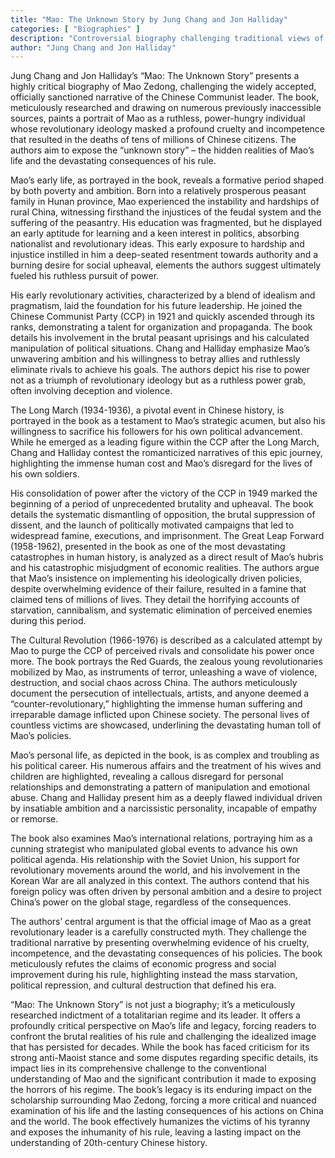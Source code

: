 ```yaml
---
title: "Mao: The Unknown Story by Jung Chang and Jon Halliday"
categories: [ "Biographies" ]
description: "Controversial biography challenging traditional views of the Chinese leader"
author: "Jung Chang and Jon Halliday"
---
```

Jung Chang and Jon Halliday's "Mao: The Unknown Story" presents a highly critical biography of Mao Zedong, challenging the widely accepted, officially sanctioned narrative of the Chinese Communist leader.  The book, meticulously researched and drawing on numerous previously inaccessible sources, paints a portrait of Mao as a ruthless, power-hungry individual whose revolutionary ideology masked a profound cruelty and incompetence that resulted in the deaths of tens of millions of Chinese citizens.  The authors aim to expose the “unknown story” – the hidden realities of Mao's life and the devastating consequences of his rule.

Mao's early life, as portrayed in the book, reveals a formative period shaped by both poverty and ambition. Born into a relatively prosperous peasant family in Hunan province, Mao experienced the instability and hardships of rural China, witnessing firsthand the injustices of the feudal system and the suffering of the peasantry. His education was fragmented, but he displayed an early aptitude for learning and a keen interest in politics, absorbing nationalist and revolutionary ideas.  This early exposure to hardship and injustice instilled in him a deep-seated resentment towards authority and a burning desire for social upheaval, elements the authors suggest ultimately fueled his ruthless pursuit of power.

His early revolutionary activities, characterized by a blend of idealism and pragmatism, laid the foundation for his future leadership.  He joined the Chinese Communist Party (CCP) in 1921 and quickly ascended through its ranks, demonstrating a talent for organization and propaganda. The book details his involvement in the brutal peasant uprisings and his calculated manipulation of political situations.  Chang and Halliday emphasize Mao’s unwavering ambition and his willingness to betray allies and ruthlessly eliminate rivals to achieve his goals.  The authors depict his rise to power not as a triumph of revolutionary ideology but as a ruthless power grab, often involving deception and violence.

The Long March (1934-1936), a pivotal event in Chinese history, is portrayed in the book as a testament to Mao’s strategic acumen, but also his willingness to sacrifice his followers for his own political advancement.  While he emerged as a leading figure within the CCP after the Long March, Chang and Halliday contest the romanticized narratives of this epic journey, highlighting the immense human cost and Mao's disregard for the lives of his own soldiers.

His consolidation of power after the victory of the CCP in 1949 marked the beginning of a period of unprecedented brutality and upheaval.  The book details the systematic dismantling of opposition, the brutal suppression of dissent, and the launch of politically motivated campaigns that led to widespread famine, executions, and imprisonment.  The Great Leap Forward (1958-1962), presented in the book as one of the most devastating catastrophes in human history, is analyzed as a direct result of Mao's hubris and his catastrophic misjudgment of economic realities. The authors argue that Mao's insistence on implementing his ideologically driven policies, despite overwhelming evidence of their failure, resulted in a famine that claimed tens of millions of lives.  They detail the horrifying accounts of starvation, cannibalism, and systematic elimination of perceived enemies during this period.

The Cultural Revolution (1966-1976) is described as a calculated attempt by Mao to purge the CCP of perceived rivals and consolidate his power once more.  The book portrays the Red Guards, the zealous young revolutionaries mobilized by Mao, as instruments of terror, unleashing a wave of violence, destruction, and social chaos across China. The authors meticulously document the persecution of intellectuals, artists, and anyone deemed a “counter-revolutionary,” highlighting the immense human suffering and irreparable damage inflicted upon Chinese society.  The personal lives of countless victims are showcased, underlining the devastating human toll of Mao's policies.

Mao's personal life, as depicted in the book, is as complex and troubling as his political career. His numerous affairs and the treatment of his wives and children are highlighted, revealing a callous disregard for personal relationships and demonstrating a pattern of manipulation and emotional abuse.  Chang and Halliday present him as a deeply flawed individual driven by insatiable ambition and a narcissistic personality, incapable of empathy or remorse.

The book also examines Mao's international relations, portraying him as a cunning strategist who manipulated global events to advance his own political agenda.  His relationship with the Soviet Union, his support for revolutionary movements around the world, and his involvement in the Korean War are all analyzed in this context. The authors contend that his foreign policy was often driven by personal ambition and a desire to project China's power on the global stage, regardless of the consequences.


The authors’ central argument is that the official image of Mao as a great revolutionary leader is a carefully constructed myth.  They challenge the traditional narrative by presenting overwhelming evidence of his cruelty, incompetence, and the devastating consequences of his policies.  The book meticulously refutes the claims of economic progress and social improvement during his rule, highlighting instead the mass starvation, political repression, and cultural destruction that defined his era.

"Mao: The Unknown Story" is not just a biography; it's a meticulously researched indictment of a totalitarian regime and its leader.  It offers a profoundly critical perspective on Mao's life and legacy, forcing readers to confront the brutal realities of his rule and challenging the idealized image that has persisted for decades.  While the book has faced criticism for its strong anti-Maoist stance and some disputes regarding specific details, its impact lies in its comprehensive challenge to the conventional understanding of Mao and the significant contribution it made to exposing the horrors of his regime.  The book's legacy is its enduring impact on the scholarship surrounding Mao Zedong, forcing a more critical and nuanced examination of his life and the lasting consequences of his actions on China and the world. The book effectively humanizes the victims of his tyranny and exposes the inhumanity of his rule, leaving a lasting impact on the understanding of 20th-century Chinese history.

